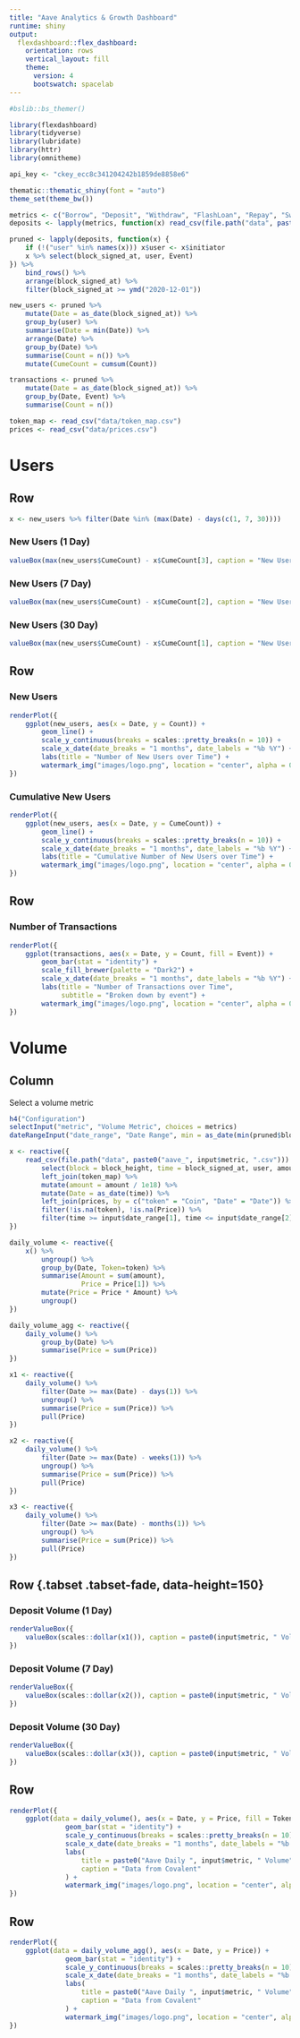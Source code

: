 ```yaml
---
title: "Aave Analytics & Growth Dashboard"
runtime: shiny
output: 
  flexdashboard::flex_dashboard:
    orientation: rows
    vertical_layout: fill
    theme: 
      version: 4
      bootswatch: spacelab
---
```


```r
#bslib::bs_themer()

library(flexdashboard)
library(tidyverse)
library(lubridate)
library(httr)
library(omnitheme)

api_key <- "ckey_ecc8c341204242b1859de8858e6"

thematic::thematic_shiny(font = "auto")
theme_set(theme_bw())

metrics <- c("Borrow", "Deposit", "Withdraw", "FlashLoan", "Repay", "Swap", "LiquidationCall")
deposits <- lapply(metrics, function(x) read_csv(file.path("data", paste0("aave_", x, ".csv"))) %>% mutate(Event = x))

pruned <- lapply(deposits, function(x) {
    if (!("user" %in% names(x))) x$user <- x$initiator
    x %>% select(block_signed_at, user, Event)
}) %>%
    bind_rows() %>%
    arrange(block_signed_at) %>%
    filter(block_signed_at >= ymd("2020-12-01"))

new_users <- pruned %>%
    mutate(Date = as_date(block_signed_at)) %>%
    group_by(user) %>%
    summarise(Date = min(Date)) %>%
    arrange(Date) %>%
    group_by(Date) %>%
    summarise(Count = n()) %>%
    mutate(CumeCount = cumsum(Count))

transactions <- pruned %>%
    mutate(Date = as_date(block_signed_at)) %>%
    group_by(Date, Event) %>%
    summarise(Count = n())

token_map <- read_csv("data/token_map.csv")
prices <- read_csv("data/prices.csv")
```

Users
=====================================  

Row {data-height=150}
-----------------------------------------------------------------------

```r
x <- new_users %>% filter(Date %in% (max(Date) - days(c(1, 7, 30))))
```

### New Users (1 Day)

```r
valueBox(max(new_users$CumeCount) - x$CumeCount[3], caption = "New Users (1 Day)", icon="fa-thumbs-up")
```

### New Users (7 Day)

```r
valueBox(max(new_users$CumeCount) - x$CumeCount[2], caption = "New Users (7 Day)", icon="fa-thumbs-up")
```

### New Users (30 Day)

```r
valueBox(max(new_users$CumeCount) - x$CumeCount[1], caption = "New Users (30 Day)", icon="fa-thumbs-up")
```

Row {data-height=350}
-----------------------------------------------------------------------

### New Users

```r
renderPlot({
    ggplot(new_users, aes(x = Date, y = Count)) +
        geom_line() +
        scale_y_continuous(breaks = scales::pretty_breaks(n = 10)) +
        scale_x_date(date_breaks = "1 months", date_labels = "%b %Y") +
        labs(title = "Number of New Users over Time") +
        watermark_img("images/logo.png", location = "center", alpha = 0.25, width = 135)
})
```

### Cumulative New Users

```r
renderPlot({
    ggplot(new_users, aes(x = Date, y = CumeCount)) +
        geom_line() +
        scale_y_continuous(breaks = scales::pretty_breaks(n = 10)) +
        scale_x_date(date_breaks = "1 months", date_labels = "%b %Y") +
        labs(title = "Cumulative Number of New Users over Time") +
        watermark_img("images/logo.png", location = "center", alpha = 0.25, width = 135)
})
```

Row {data-height=350}
-----------------------------------------------------------------------

### Number of Transactions

```r
renderPlot({
    ggplot(transactions, aes(x = Date, y = Count, fill = Event)) +
        geom_bar(stat = "identity") +
        scale_fill_brewer(palette = "Dark2") +
        scale_x_date(date_breaks = "1 months", date_labels = "%b %Y") +
        labs(title = "Number of Transactions over Time",
             subtitle = "Broken down by event") +
        watermark_img("images/logo.png", location = "center", alpha = 0.25, width = 135)
})
```

Volume
=====================================  

Column {.sidebar}
-----------------------------------------------------------------------

Select a volume metric

```r
h4("Configuration")
selectInput("metric", "Volume Metric", choices = metrics)
dateRangeInput("date_range", "Date Range", min = as_date(min(pruned$block_signed_at)), start = as_date(min(pruned$block_signed_at)), max = as_date(max(pruned$block_signed_at)), end = as_date(max(pruned$block_signed_at)))
```

```r
x <- reactive({
    read_csv(file.path("data", paste0("aave_", input$metric, ".csv"))) %>%
        select(block = block_height, time = block_signed_at, user, amount, contract_address = reserve) %>%
        left_join(token_map) %>%
        mutate(amount = amount / 1e18) %>%
        mutate(Date = as_date(time)) %>%
        left_join(prices, by = c("token" = "Coin", "Date" = "Date")) %>%
        filter(!is.na(token), !is.na(Price)) %>%
        filter(time >= input$date_range[1], time <= input$date_range[2])
})

daily_volume <- reactive({
    x() %>%
        ungroup() %>%
        group_by(Date, Token=token) %>%
        summarise(Amount = sum(amount),
                  Price = Price[1]) %>%
        mutate(Price = Price * Amount) %>%
        ungroup()
})

daily_volume_agg <- reactive({
    daily_volume() %>%
        group_by(Date) %>%
        summarise(Price = sum(Price))
})

x1 <- reactive({
    daily_volume() %>%
        filter(Date >= max(Date) - days(1)) %>%
        ungroup() %>%
        summarise(Price = sum(Price)) %>%
        pull(Price)
})

x2 <- reactive({
    daily_volume() %>%
        filter(Date >= max(Date) - weeks(1)) %>%
        ungroup() %>%
        summarise(Price = sum(Price)) %>%
        pull(Price)
})

x3 <- reactive({
    daily_volume() %>%
        filter(Date >= max(Date) - months(1)) %>%
        ungroup() %>%
        summarise(Price = sum(Price)) %>%
        pull(Price)
})
```

Row {.tabset .tabset-fade, data-height=150}
-------------------------------------
   
### Deposit Volume (1 Day)

```r
renderValueBox({
    valueBox(scales::dollar(x1()), caption = paste0(input$metric, " Volume (1 Day)"), icon="fa-thumbs-up")
})
```

### Deposit Volume (7 Day)

```r
renderValueBox({
    valueBox(scales::dollar(x2()), caption = paste0(input$metric, " Volume (7 Day)"), icon="fa-thumbs-up")
})
```

### Deposit Volume (30 Day)

```r
renderValueBox({
    valueBox(scales::dollar(x3()), caption = paste0(input$metric, " Volume (30 Day)"), icon="fa-thumbs-up")
})
```

Row 
-----------------------------------------------------------------------

```r
renderPlot({
    ggplot(data = daily_volume(), aes(x = Date, y = Price, fill = Token)) +
              geom_bar(stat = "identity") +
              scale_y_continuous(breaks = scales::pretty_breaks(n = 10), labels = scales::dollar) +
              scale_x_date(date_breaks = "1 months", date_labels = "%b %y") +
              labs(
                  title = paste0("Aave Daily ", input$metric, " Volume"),
                  caption = "Data from Covalent"
              ) +
              watermark_img("images/logo.png", location = "center", alpha = 0.25, width = 135)
})
```   

Row 
-----------------------------------------------------------------------

```r
renderPlot({
    ggplot(data = daily_volume_agg(), aes(x = Date, y = Price)) +
              geom_bar(stat = "identity") +
              scale_y_continuous(breaks = scales::pretty_breaks(n = 10), labels = scales::dollar) +
              scale_x_date(date_breaks = "1 months", date_labels = "%b %y") +
              labs(
                  title = paste0("Aave Daily ", input$metric, " Volume"),
                  caption = "Data from Covalent"
              ) +
              watermark_img("images/logo.png", location = "center", alpha = 0.25, width = 135)
})
```   
